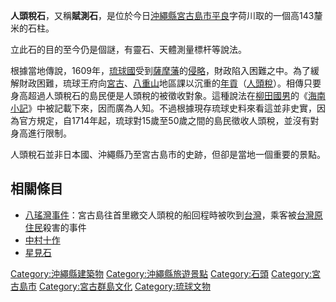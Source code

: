 {{unreferenced|time=2014-01-12T09:38:36+00:00}}
{{japanese|image=Nintouzeiseki.jpg|caption=人頭稅石|japanese=人頭税石|kana=じんとうぜいせき、にんとうぜいせき|romaji=Jintōzei-seki, Nintōzei-seki}}
'''人頭稅石'''，又稱'''賦測石'''，是位於今日[[沖繩縣|沖繩縣]][[宮古島市|宮古島市]][[平良市|平良]]字荷川取的一個高143釐米的石柱。

立此石的目的至今仍是個謎，有靈石、天體測量標杆等說法。

根據當地傳說，1609年，[[琉球國|琉球國]]受到[[薩摩藩|薩摩藩]]的[[慶長琉球之役|侵略]]，財政陷入困難之中。為了緩解財政困難，琉球王府向[[宮古群島|宮古]]、[[八重山群島|八重山]]地區課以沉重的[[年貢|年貢]]（[[人頭稅|人頭稅]]）。相傳只要身高超過人頭稅石的島民便是人頭稅的被徵收對象。這種說法在[[柳田國男|柳田國男]]的《[[海南小記|海南小記]]》中被記載下來，因而廣為人知。不過根據現存琉球史料來看這並非史實，因為官方規定，自1714年起，琉球對15歲至50歲之間的島民徵收人頭稅，並沒有對身高進行限制。

人頭稅石並非日本國、沖繩縣乃至宮古島市的史跡，但卻是當地一個重要的景點。

==相關條目==
*[[八瑤灣事件|八瑤灣事件]]：宮古島往首里繳交人頭稅的船回程時被吹到[[台灣|台灣]]，乘客被[[台灣原住民|台灣原住民]]殺害的事件
*[[中村十作|中村十作]]
*[[星見石|星見石]]

[[Category:沖繩縣建築物|Category:沖繩縣建築物]]
[[Category:沖繩縣旅遊景點|Category:沖繩縣旅遊景點]]
[[Category:石頭|Category:石頭]]
[[Category:宮古島市|Category:宮古島市]]
[[Category:宮古群島文化|Category:宮古群島文化]]
[[Category:琉球文物|Category:琉球文物]]